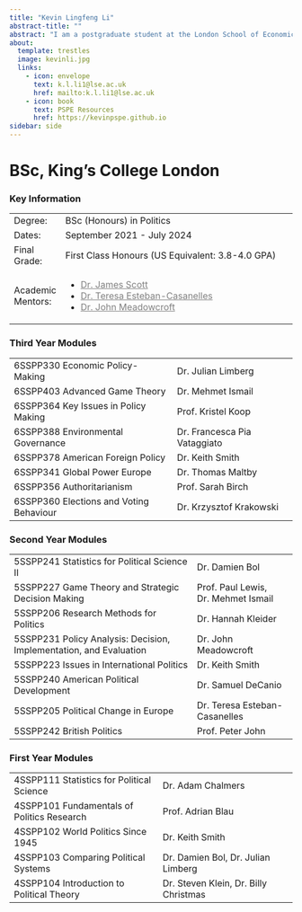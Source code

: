 ```yaml
---
title: "Kevin Lingfeng Li"
abstract-title: ""
abstract: "I am a postgraduate student at the London School of Economics, interested in applied econometrics, political economy, and development economics. I am an intern at the United Nations Development Programme."
about:
  template: trestles
  image: kevinli.jpg
  links:
    - icon: envelope
      text: k.l.li1@lse.ac.uk
      href: mailto:k.l.li1@lse.ac.uk
    - icon: book
      text: PSPE Resources
      href: https://kevinpspe.github.io
sidebar: side
---
```


# BSc, King's College London

### Key Information

+-------------------+-----------------------------------------------------------------------------------------------------------------------------------------------+
| Degree:           | BSc (Honours) in Politics                                                                                                                     |
+-------------------+-----------------------------------------------------------------------------------------------------------------------------------------------+
| Dates:            | September 2021 - July 2024                                                                                                                    |
+-------------------+-----------------------------------------------------------------------------------------------------------------------------------------------+
| Final Grade:      | First Class Honours (US Equivalent: 3.8-4.0 GPA)                                                                                              |
+-------------------+-----------------------------------------------------------------------------------------------------------------------------------------------+
| Academic Mentors: | -   [Dr. James Scott](https://scholar.google.com/citations?user=j4PK-PUAAAAJ&hl=en){style="color: gray;"}                                     |
|                   | -   [Dr. Teresa Esteban-Casanelles](https://teresaestebancasanelles.net){style="color: gray;"}                                                |
|                   | -   [Dr. John Meadowcroft](https://www.google.com/search?client=safari&rls=en&q=dr.+john+meadowcroft&ie=UTF-8&oe=UTF-8){style="color: gray;"} |
+-------------------+-----------------------------------------------------------------------------------------------------------------------------------------------+

### Third Year Modules

+-----------------------------------------+------------------------------+
| 6SSPP330 Economic Policy-Making         | Dr. Julian Limberg           |
+-----------------------------------------+------------------------------+
| 6SSPP403 Advanced Game Theory           | Dr. Mehmet Ismail            |
+-----------------------------------------+------------------------------+
| 6SSPP364 Key Issues in Policy Making    | Prof. Kristel Koop           |
+-----------------------------------------+------------------------------+
| 6SSPP388 Environmental Governance       | Dr. Francesca Pia Vataggiato |
+-----------------------------------------+------------------------------+
| 6SSPP378 American Foreign Policy        | Dr. Keith Smith              |
+-----------------------------------------+------------------------------+
| 6SSPP341 Global Power Europe            | Dr. Thomas Maltby            |
+-----------------------------------------+------------------------------+
| 6SSPP356 Authoritarianism               | Prof. Sarah Birch            |
+-----------------------------------------+------------------------------+
| 6SSPP360 Elections and Voting Behaviour | Dr. Krzysztof Krakowski      |
+-----------------------------------------+------------------------------+

### Second Year Modules

+--------------------------------------------------------------------+-------------------------------------+
| 5SSPP241 Statistics for Political Science II                       | Dr. Damien Bol                      |
+--------------------------------------------------------------------+-------------------------------------+
| 5SSPP227 Game Theory and Strategic Decision Making                 | Prof. Paul Lewis, Dr. Mehmet Ismail |
+--------------------------------------------------------------------+-------------------------------------+
| 5SSPP206 Research Methods for Politics                             | Dr. Hannah Kleider                  |
+--------------------------------------------------------------------+-------------------------------------+
| 5SSPP231 Policy Analysis: Decision, Implementation, and Evaluation | Dr. John Meadowcroft                |
+--------------------------------------------------------------------+-------------------------------------+
| 5SSPP223 Issues in International Politics                          | Dr. Keith Smith                     |
+--------------------------------------------------------------------+-------------------------------------+
| 5SSPP240 American Political Development                            | Dr. Samuel DeCanio                  |
+--------------------------------------------------------------------+-------------------------------------+
| 5SSPP205 Political Change in Europe                                | Dr. Teresa Esteban-Casanelles       |
+--------------------------------------------------------------------+-------------------------------------+
| 5SSPP242 British Politics                                          | Prof. Peter John                    |
+--------------------------------------------------------------------+-------------------------------------+

### First Year Modules

+--------------------------------------------+---------------------------------------+
| 4SSPP111 Statistics for Political Science  | Dr. Adam Chalmers                     |
+--------------------------------------------+---------------------------------------+
| 4SSPP101 Fundamentals of Politics Research | Prof. Adrian Blau                     |
+--------------------------------------------+---------------------------------------+
| 4SSPP102 World Politics Since 1945         | Dr. Keith Smith                       |
+--------------------------------------------+---------------------------------------+
| 4SSPP103 Comparing Political Systems       | Dr. Damien Bol, Dr. Julian Limberg    |
+--------------------------------------------+---------------------------------------+
| 4SSPP104 Introduction to Political Theory  | Dr. Steven Klein, Dr. Billy Christmas |
+--------------------------------------------+---------------------------------------+
